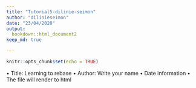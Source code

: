 ```yaml
---
title: "Tutorial5-dilinie-seimon"
author: "dilinieseimon"
date: "23/04/2020"
output:
  bookdown::html_document2
keep_md: true

---
```


```r
knitr::opts_chunk$set(echo = TRUE)
```
• Title: Learning to rebase
• Author: Write your name
• Date information
• The file will render to html
